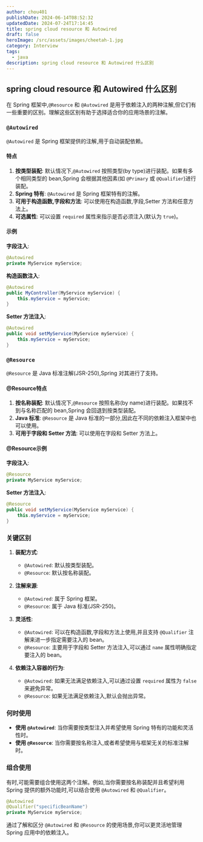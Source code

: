 ```yaml
---
author: chou401
publishDate: 2024-06-14T08:52:32
updatedDate: 2024-07-24T17:14:45
title: spring cloud resource 和 Autowired
draft: false
heroImage: /src/assets/images/cheetah-1.jpg
category: Interview
tags:
  - java
description: spring cloud resource 和 Autowired 什么区别
---
```


## spring cloud resource 和 Autowired 什么区别

在 Spring 框架中,`@Resource` 和 `@Autowired` 是用于依赖注入的两种注解,但它们有一些重要的区别。理解这些区别有助于选择适合你的应用场景的注解。

### `@Autowired`

`@Autowired` 是 Spring 框架提供的注解,用于自动装配依赖。

#### 特点

1. **按类型装配**: 默认情况下,`@Autowired` 按照类型(by type)进行装配。如果有多个相同类型的 bean,Spring 会根据其他因素(如 `@Primary` 或 `@Qualifier`)进行装配。
2. **Spring 特有**: `@Autowired` 是 Spring 框架特有的注解。
3. **可用于构造函数,字段和方法**: 可以使用在构造函数,字段,Setter 方法和任意方法上。
4. **可选属性**: 可以设置 `required` 属性来指示是否必须注入(默认为 `true`)。

#### 示例

**字段注入**:

```java
@Autowired
private MyService myService;
```

**构造函数注入**:

```java
@Autowired
public MyController(MyService myService) {
    this.myService = myService;
}
```

**Setter 方法注入**:

```java
@Autowired
public void setMyService(MyService myService) {
    this.myService = myService;
}
```

### `@Resource`

`@Resource` 是 Java 标准注解(JSR-250),Spring 对其进行了支持。

#### @Resource特点

1. **按名称装配**: 默认情况下,`@Resource` 按照名称(by name)进行装配。如果找不到与名称匹配的 bean,Spring 会回退到按类型装配。
2. **Java 标准**: `@Resource` 是 Java 标准的一部分,因此在不同的依赖注入框架中也可以使用。
3. **可用于字段和 Setter 方法**: 可以使用在字段和 Setter 方法上。

#### @Resource示例

**字段注入**:

```java
@Resource
private MyService myService;
```

**Setter 方法注入**:

```java
@Resource
public void setMyService(MyService myService) {
    this.myService = myService;
}
```

### 关键区别

1. **装配方式**:

   - `@Autowired`: 默认按类型装配。
   - `@Resource`: 默认按名称装配。

2. **注解来源**:

   - `@Autowired`: 属于 Spring 框架。
   - `@Resource`: 属于 Java 标准(JSR-250)。

3. **灵活性**:

   - `@Autowired`: 可以在构造函数,字段和方法上使用,并且支持 `@Qualifier` 注解来进一步指定需要注入的 bean。
   - `@Resource`: 主要用于字段和 Setter 方法注入,可以通过 `name` 属性明确指定要注入的 bean。

4. **依赖注入容器的行为**:
   - `@Autowired`: 如果无法满足依赖注入,可以通过设置 `required` 属性为 `false` 来避免异常。
   - `@Resource`: 如果无法满足依赖注入,默认会抛出异常。

### 何时使用

- **使用 `@Autowired`**: 当你需要按类型注入并希望使用 Spring 特有的功能和灵活性时。
- **使用 `@Resource`**: 当你需要按名称注入,或者希望使用与框架无关的标准注解时。

### 组合使用

有时,可能需要组合使用这两个注解。例如,当你需要按名称装配并且希望利用 Spring 提供的额外功能时,可以结合使用 `@Autowired` 和 `@Qualifier`。

```java
@Autowired
@Qualifier("specificBeanName")
private MyService myService;
```

通过了解和区分 `@Autowired` 和 `@Resource` 的使用场景,你可以更灵活地管理 Spring 应用中的依赖注入。
